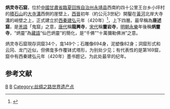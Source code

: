{{文物保护单位
| 级别 = 全国
| 名称 = 炳灵寺石窟
| 图片 = [[File:Bingling02.jpg|180px]]
| 编号 = 1-39
| 分类 = 石窟寺
| 时代 = [[北魏|北魏]]至[[明朝|明]]
| 所在 = [[甘肃省|甘肃省]][[永靖縣|永靖縣]]
| 登录 = 1961年
| Cat = 甘肃全国重点文物保护单位
}}
{{世界文化遗产概要表
|zh_name = [[丝绸之路：长安－天山廊道的路网|丝绸之路：长安－天山廊道的路网]]<br>——炳灵寺石窟
|en_name = Silk Roads: the Routes Network of Chang'an-Tianshan Corridor
|fr_name = Routes de la soie : le réseau de routes du corridor de Chang’an-Tian-shan
|country = {{CHN}}<br>{{KAZ}}<br>{{KGZ}}
|Region = 亚洲和太平洋地区
|criterion_c = (ii)(iii)(v)(vi)
|rg_year = 2014年
|ex_rg_year = 
|ID=1442
|remarks = 共有33處地點
|org_url =http://whc.unesco.org/en/list/1442/ 
| map_img = 
| map_img_width =
| locator_x =
| locator_y =
}}
'''炳灵寺石窟'''，位於[[中國|中國]][[甘肅省|甘肅省]][[臨夏回族自治州|臨夏回族自治州]][[永靖县|永靖县]]西南約四十公里王台乡小坪村的[[積石山|積石山]]的[[大寺溝|大寺溝]]西側的崖壁上，[[西晉|西晉]]初年（約公元3世紀）開鑿在[[黃河|黃河]]北岸大寺溝的峭壁之上，正式建立於[[西秦|西秦]][[建弘|建弘]]元年（420年）<ref>{{cite web|url=http://wwj.gansu.gov.cn/wwlist.jsp?&cId=10814|title=甘肃省省级文物保护单位|author=甘肃省文物局|accessdate=2020-08-01|archive-date=2021-03-05|archive-url=https://web.archive.org/web/20210305203534/http://wwj.gansu.gov.cn/wwlist.jsp?cId=10814|dead-url=yes}}</ref>，上下四層。最早稱為'''唐述窟'''，是[[羌語|羌語]]「鬼窟」之意，[[唐朝|唐代]]稱'''龍興寺'''，[[宋朝|宋代]]稱'''靈岩寺'''，[[明朝|明朝]][[永乐_(明)|永樂]]年後稱'''炳靈寺'''，“炳靈”為[[藏語|藏語]]“仙巴炳靈”的簡化，是“千佛”“十萬彌勒佛洲”之意。

炳灵寺石窟現存洞窟34个，龛149个；石雕像694身，泥塑像82身；洞窟形式和云冈、龙门近似，但佛龛多作覆钵式塔形，为别处少见；有代表性的是第169窟，窟中有西秦建弘元年（420年）墨书题记，为此处最早的纪年。

==参考文献==
{{reflist}}

{{commonscat|Bingling Temple|炳靈寺石窟}}
{{大佛}}
{{中国石窟}}
{{甘肃全国重点文物保护单位}}
{{丝绸之路世界文化遗产}}
{{Gansu topics}}
[[Category:甘肃石窟寺|B]]
[[Category:临夏佛教建筑|B]]
[[Category:丝绸之路世界遗产点|Category:丝绸之路世界遗产点]]